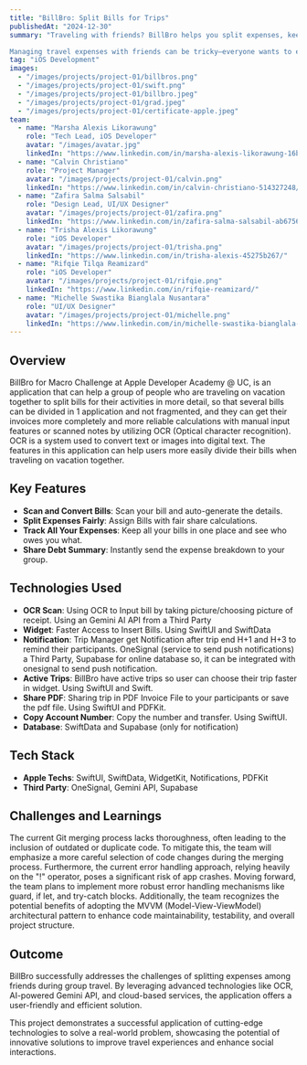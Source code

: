 ```yaml
---
title: "BillBro: Split Bills for Trips"
publishedAt: "2024-12-30"
summary: "Traveling with friends? BillBro helps you split expenses, keep track of debts, and get reminders so you can enjoy the trip without the financial stress.

Managing travel expenses with friends can be tricky—everyone wants to enjoy the trip without worrying about who owes what. That's where BillBro comes in! Our app makes splitting bills simple, ensuring that no one forgets what they owe. With easy tracking, reminders, and a seamless experience, BillBro helps you focus on the fun, not the finances. Whether it's meals, transport, or accommodations, BillBro keeps everyone on track and prevents awkward money moments. Stay organized and make group travel stress-free with BillBro—the smart way to manage your trip expenses!"
tag: "iOS Development"
images:
  - "/images/projects/project-01/billbros.png"
  - "/images/projects/project-01/swift.png"
  - "/images/projects/project-01/billbro.jpeg"
  - "/images/projects/project-01/grad.jpeg"
  - "/images/projects/project-01/certificate-apple.jpeg"
team:
  - name: "Marsha Alexis Likorawung"
    role: "Tech Lead, iOS Developer"
    avatar: "/images/avatar.jpg"
    linkedIn: "https://www.linkedin.com/in/marsha-alexis-likorawung-16b13a267/"
  - name: "Calvin Christiano"
    role: "Project Manager"
    avatar: "/images/projects/project-01/calvin.png"
    linkedIn: "https://www.linkedin.com/in/calvin-christiano-514327248/"
  - name: "Zafira Salma Salsabil"
    role: "Design Lead, UI/UX Designer"
    avatar: "/images/projects/project-01/zafira.png"
    linkedIn: "https://www.linkedin.com/in/zafira-salma-salsabil-ab6756211/"
  - name: "Trisha Alexis Likorawung"
    role: "iOS Developer"
    avatar: "/images/projects/project-01/trisha.png"
    linkedIn: "https://www.linkedin.com/in/trisha-alexis-45275b267/"
  - name: "Rifqie Tilqa Reamizard"
    role: "iOS Developer"
    avatar: "/images/projects/project-01/rifqie.png"
    linkedIn: "https://www.linkedin.com/in/rifqie-reamizard/"
  - name: "Michelle Swastika Bianglala Nusantara"
    role: "UI/UX Designer"
    avatar: "/images/projects/project-01/michelle.png"
    linkedIn: "https://www.linkedin.com/in/michelle-swastika-bianglala-nusantara-8b8267269/"
---
```


## Overview

BillBro for Macro Challenge at Apple Developer Academy @ UC, is an application that can help a group of people who are traveling on vacation together to split bills for their activities in more detail, so that several bills can be divided in 1 application and not fragmented, and they can get their invoices more completely and more reliable calculations with manual input features or scanned notes by utilizing OCR (Optical character recognition). OCR is a system used to convert text or images into digital text. The features in this application can help users more easily divide their bills when traveling on vacation together. 

## Key Features

- **Scan and Convert Bills**: Scan your bill and auto-generate the details.
- **Split Expenses Fairly**: Assign Bills with fair share calculations. 
- **Track All Your Expenses**: Keep all your bills in one place and see who owes you what.
- **Share Debt Summary**: Instantly send the expense breakdown to your group. 

## Technologies Used

- **OCR Scan**: Using OCR to Input bill by taking picture/choosing picture of receipt. Using an Gemini AI API from a Third Party
- **Widget**: Faster Access to Insert Bills. Using SwiftUI and SwiftData
- **Notification**: Trip Manager get Notification after trip end H+1 and H+3 to remind their participants. OneSignal (service to send push notifications) a Third Party, Supabase for online database so, it can be integrated with onesignal to send push notification.
- **Active Trips**: BillBro have active trips so user can choose their trip faster in widget. Using SwiftUI and Swift.
- **Share PDF**: Sharing trip in PDF Invoice File to your participants or save the pdf file. Using SwiftUI and PDFKit.
- **Copy Account Number**: Copy the number and transfer. Using SwiftUI.
- **Database**: SwiftData and Supabase (only for notification)

## Tech Stack

- **Apple Techs**: SwiftUI, SwiftData, WidgetKit, Notifications, PDFKit
- **Third Party**: OneSignal, Gemini API, Supabase

## Challenges and Learnings

The current Git merging process lacks thoroughness, often leading to the inclusion of outdated or duplicate code. To mitigate this, the team will emphasize a more careful selection of code changes during the merging process. Furthermore, the current error handling approach, relying heavily on the "!" operator, poses a significant risk of app crashes. Moving forward, the team plans to implement more robust error handling mechanisms like guard, if let, and try-catch blocks. Additionally, the team recognizes the potential benefits of adopting the MVVM (Model-View-ViewModel) architectural pattern to enhance code maintainability, testability, and overall project structure.

## Outcome

BillBro successfully addresses the challenges of splitting expenses among friends during group travel. By leveraging advanced technologies like OCR, AI-powered Gemini API, and cloud-based services, the application offers a user-friendly and efficient solution.

This project demonstrates a successful application of cutting-edge technologies to solve a real-world problem, showcasing the potential of innovative solutions to improve travel experiences and enhance social interactions.